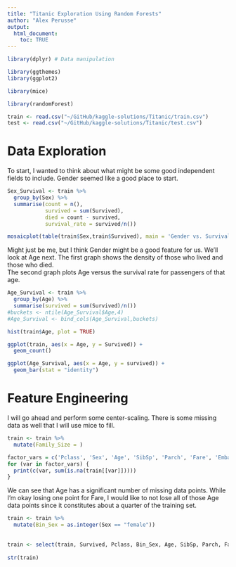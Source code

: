 ```yaml
---
title: "Titanic Exploration Using Random Forests"
author: "Alex Perusse"
output:
  html_document:
    toc: TRUE
---
```


```r
library(dplyr) # Data manipulation

library(ggthemes)
library(ggplot2)

library(mice)

library(randomForest)
```

```r

train <- read.csv("~/GitHub/kaggle-solutions/Titanic/train.csv")
test <- read.csv("~/GitHub/kaggle-solutions/Titanic/test.csv")

```

# Data Exploration
To start, I wanted to think about what might be some good independent fields to include.  Gender seemed like a good place to start.  

```r
Sex_Survival <- train %>%
  group_by(Sex) %>%
  summarise(count = n(),
            survived = sum(Survived),
            died = count - survived,
            survival_rate = survived/n())

mosaicplot(table(train$Sex,train$Survived), main = 'Gender vs. Survival', sub = '0 = Survived and 1 = Died')
```

Might just be me, but I think Gender might be a good feature for us.
We'll look at Age next.  The first graph shows the density of those who lived and those who died.  
The second graph plots Age versus the survival rate for passengers of that age.  

```r
Age_Survival <- train %>%
  group_by(Age) %>%
  summarise(survived = sum(Survived)/n())
#buckets <- ntile(Age_Survival$Age,4)
#Age_Survival <- bind_cols(Age_Survival,buckets)

hist(train$Age, plot = TRUE)

ggplot(train, aes(x = Age, y = Survived)) +
  geom_count()

ggplot(Age_Survival, aes(x = Age, y = survived)) +
  geom_bar(stat = "identity")
```

# Feature Engineering
I will go ahead and perform some center-scaling. There is some missing data as well that I will use mice to fill.

```r
train <- train %>%
  mutate(Family_Size = )
```

```r
factor_vars = c('Pclass', 'Sex', 'Age', 'SibSp', 'Parch', 'Fare', 'Embarked')
for (var in factor_vars) {
  print(c(var, sum(is.na(train[[var]]))))
}
```
We can see that Age has a significant number of missing data points.  While I'm okay losing one point for Fare, I would like to not lose all of those Age data points since it constitutes about a quarter of the training set.  
```r
train <- train %>%
  mutate(Bin_Sex = as.integer(Sex == "female"))
  
  
train <- select(train, Survived, Pclass, Bin_Sex, Age, SibSp, Parch, Fare, Embarked)
  
str(train)
```